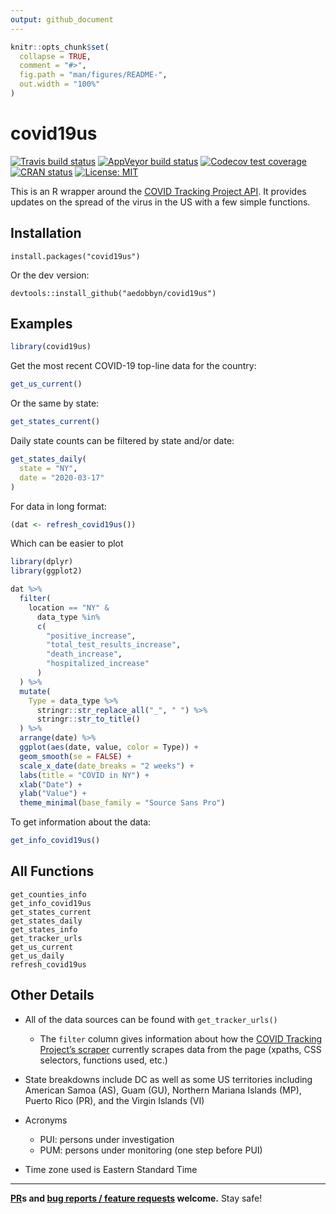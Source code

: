 ```yaml
---
output: github_document
---
```


```r
knitr::opts_chunk$set(
  collapse = TRUE,
  comment = "#>",
  fig.path = "man/figures/README-",
  out.width = "100%"
)
```

# covid19us

<!-- badges: start -->
[![Travis build status](https://travis-ci.org/aedobbyn/covid19us.svg?branch=master)](https://travis-ci.org/aedobbyn/covid19us)
[![AppVeyor build status](https://ci.appveyor.com/api/projects/status/github/aedobbyn/covid19us?branch=master&svg=true)](https://ci.appveyor.com/project/aedobbyn/covid19us)
[![Codecov test coverage](https://app.codecov.io/gh/aedobbyn/covid19us/graph/badge.svg)](https://app.codecov.io/gh/aedobbyn/covid19us)
[![CRAN status](https://www.r-pkg.org/badges/version/covid19us)](https://CRAN.R-project.org/package=covid19us)
[![License: MIT](https://img.shields.io/badge/License-MIT-blue.svg)](https://opensource.org/licenses/MIT)
<!-- [![rstudio mirror downloads](https://cranlogs.r-pkg.org/badges/grand-total/covid19us)](https://github.com/metacran/cranlogs.app) -->
<!-- badges: end -->

This is an R wrapper around the [COVID Tracking Project API](https://covidtracking.com/api/). It provides updates on the spread of the virus in the US with a few simple functions.

## Installation

```
install.packages("covid19us")
```

Or the dev version:
```
devtools::install_github("aedobbyn/covid19us")
```

## Examples

```r
library(covid19us)
```

Get the most recent COVID-19 top-line data for the country:

```r
get_us_current()
```

Or the same by state:

```r
get_states_current()
```

Daily state counts can be filtered by state and/or date:

```r
get_states_daily(
  state = "NY", 
  date = "2020-03-17"
)
```

For data in long format:

```r
(dat <- refresh_covid19us())
```

Which can be easier to plot

```r
library(dplyr)
library(ggplot2)

dat %>% 
  filter(
    location == "NY" &
      data_type %in% 
      c(
        "positive_increase",
        "total_test_results_increase",
        "death_increase",
        "hospitalized_increase"
      )
  ) %>% 
  mutate(
    Type = data_type %>% 
      stringr::str_replace_all("_", " ") %>% 
      stringr::str_to_title()
  ) %>% 
  arrange(date) %>% 
  ggplot(aes(date, value, color = Type)) +
  geom_smooth(se = FALSE) + 
  scale_x_date(date_breaks = "2 weeks") +
  labs(title = "COVID in NY") +
  xlab("Date") +
  ylab("Value") +
  theme_minimal(base_family = "Source Sans Pro")
```


To get information about the data:

```r
get_info_covid19us()
```


## All Functions

```
get_counties_info
get_info_covid19us
get_states_current
get_states_daily
get_states_info
get_tracker_urls
get_us_current
get_us_daily
refresh_covid19us
```

## Other Details

* All of the data sources can be found with `get_tracker_urls()`
  * The `filter` column gives information about how the [COVID Tracking Project's scraper](https://github.com/COVID19Tracking/covid-tracking) currently scrapes data from the page (xpaths, CSS selectors, functions used, etc.)

* State breakdowns include DC as well as some US territories including American Samoa (AS), Guam (GU), Northern Mariana Islands (MP), Puerto Rico (PR), and the Virgin Islands (VI)

* Acronyms
  * PUI: persons under investigation
  * PUM: persons under monitoring (one step before PUI)

* Time zone used is Eastern Standard Time

***

**[PR](https://github.com/aedobbyn/covid19us/pulls)s and [bug reports / feature requests](https://github.com/aedobbyn/covid19us/issues) welcome.** Stay safe!
